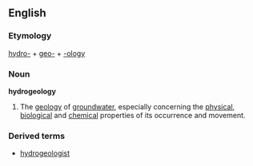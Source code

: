==English==
{{wikipedia}}

===Etymology===
[[hydro-]] + [[geo-]] + [[-ology]]

===Noun===
'''hydrogeology'''
# The [[geology]] of [[groundwater]], especially concerning the [[physical]], [[biological]] and [[chemical]] properties of its occurrence and movement.

===Derived terms===
*[[hydrogeologist]]